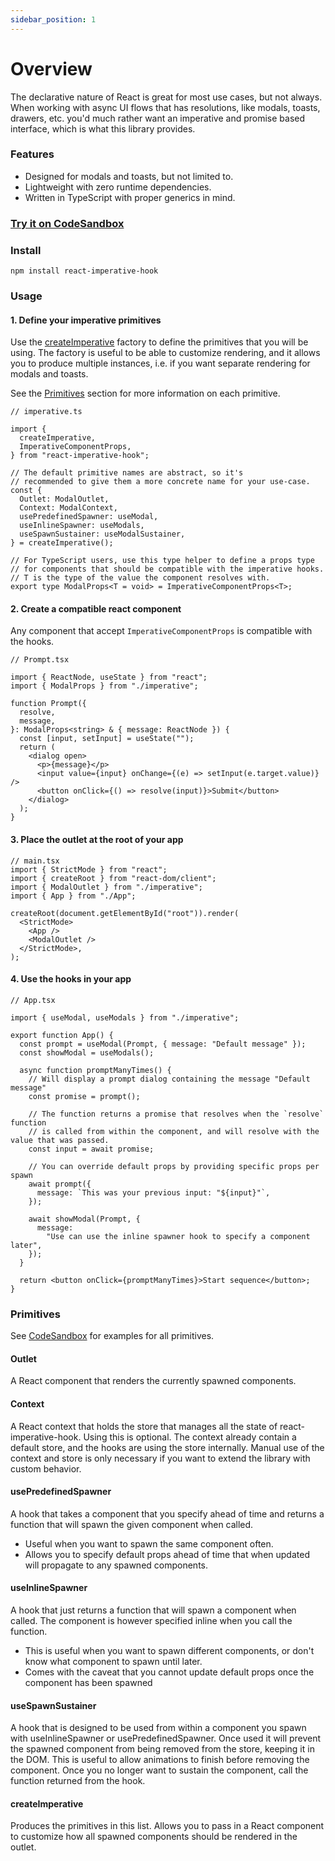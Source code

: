 ```yaml
---
sidebar_position: 1
---
```


# Overview

The declarative nature of React is great for most use cases, but not always.
When working with async UI flows that has resolutions, like modals, toasts, drawers, etc.
you'd much rather want an imperative and promise based interface, which is what this library provides.

### Features

- Designed for modals and toasts, but not limited to.
- Lightweight with zero runtime dependencies.
- Written in TypeScript with proper generics in mind.

### [Try it on CodeSandbox](https://codesandbox.io/p/sandbox/react-imperative-hook-example-4kkvp2)

### Install

    npm install react-imperative-hook

### Usage

#### 1. Define your imperative primitives

Use the [createImperative](#createimperative) factory to define the primitives that you will be using.
The factory is useful to be able to customize rendering, and it allows you to produce multiple instances,
i.e. if you want separate rendering for modals and toasts.

See the [Primitives](#primitives) section for more information on each primitive.

```tsx
// imperative.ts

import {
  createImperative,
  ImperativeComponentProps,
} from "react-imperative-hook";

// The default primitive names are abstract, so it's
// recommended to give them a more concrete name for your use-case.
const {
  Outlet: ModalOutlet,
  Context: ModalContext,
  usePredefinedSpawner: useModal,
  useInlineSpawner: useModals,
  useSpawnSustainer: useModalSustainer,
} = createImperative();

// For TypeScript users, use this type helper to define a props type
// for components that should be compatible with the imperative hooks.
// T is the type of the value the component resolves with.
export type ModalProps<T = void> = ImperativeComponentProps<T>;
```

#### 2. Create a compatible react component

Any component that accept `ImperativeComponentProps` is compatible with the hooks.

```tsx
// Prompt.tsx

import { ReactNode, useState } from "react";
import { ModalProps } from "./imperative";

function Prompt({
  resolve,
  message,
}: ModalProps<string> & { message: ReactNode }) {
  const [input, setInput] = useState("");
  return (
    <dialog open>
      <p>{message}</p>
      <input value={input} onChange={(e) => setInput(e.target.value)} />
      <button onClick={() => resolve(input)}>Submit</button>
    </dialog>
  );
}
```

#### 3. Place the outlet at the root of your app

```tsx
// main.tsx
import { StrictMode } from "react";
import { createRoot } from "react-dom/client";
import { ModalOutlet } from "./imperative";
import { App } from "./App";

createRoot(document.getElementById("root")).render(
  <StrictMode>
    <App />
    <ModalOutlet />
  </StrictMode>,
);
```

#### 4. Use the hooks in your app

```tsx
// App.tsx

import { useModal, useModals } from "./imperative";

export function App() {
  const prompt = useModal(Prompt, { message: "Default message" });
  const showModal = useModals();

  async function promptManyTimes() {
    // Will display a prompt dialog containing the message "Default message"
    const promise = prompt();

    // The function returns a promise that resolves when the `resolve` function
    // is called from within the component, and will resolve with the value that was passed.
    const input = await promise;

    // You can override default props by providing specific props per spawn
    await prompt({
      message: `This was your previous input: "${input}"`,
    });

    await showModal(Prompt, {
      message:
        "Use can use the inline spawner hook to specify a component later",
    });
  }

  return <button onClick={promptManyTimes}>Start sequence</button>;
}
```

### Primitives

See [CodeSandbox](#try-it-on-codesandbox) for examples for all primitives.

#### Outlet

A React component that renders the currently spawned components.

#### Context

A React context that holds the store that manages all the state of react-imperative-hook.
Using this is optional. The context already contain a default store, and the hooks are
using the store internally. Manual use of the context and store is only necessary
if you want to extend the library with custom behavior.

#### usePredefinedSpawner

A hook that takes a component that you specify ahead of time and returns a function that will spawn the given component when called.

- Useful when you want to spawn the same component often.
- Allows you to specify default props ahead of time that when updated will propagate to any spawned components.

#### useInlineSpawner

A hook that just returns a function that will spawn a component when called.
The component is however specified inline when you call the function.

- This is useful when you want to spawn different components, or don't know what component to spawn until later.
- Comes with the caveat that you cannot update default props once the component has been spawned

#### useSpawnSustainer

A hook that is designed to be used from within a component you spawn with useInlineSpawner or usePredefinedSpawner.
Once used it will prevent the spawned component from being removed from the store, keeping it in the DOM.
This is useful to allow animations to finish before removing the component.
Once you no longer want to sustain the component, call the function returned from the hook.

#### createImperative

Produces the primitives in this list. Allows you to pass in a React component
to customize how all spawned components should be rendered in the outlet.
